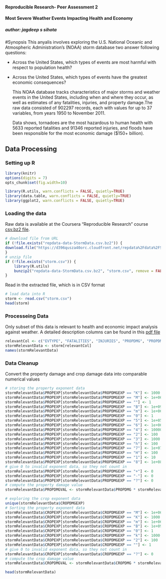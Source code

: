 #### Reproducible Research- Peer Assessment 2
#### Most Severe Weather Events Impacting Health and Economy
##### author: jagdeep s sihota


#Synopsis
  This anyalis involves exploring the U.S. National Oceanic and Atmospheric Administration's (NOAA) 
storm database two answer following questions:

- Across the United States, which types of events  are most harmful with respect to population health?
- Across the United States, which types of events have the greatest economic consequences?

  This NOAA database tracks characteristics of major storms and weather events in the United States, including when and where they occur, as well as estimates of any fatalities, injuries, and property damage.The raw data consisted of 902297 records, each with values for up to 37 variables, from years 1950 to November 2011.
  
  Data shows, tornadoes are the most hazardous to human health with 5633 reported fatalities and 91346 reported injuries, and floods have been responsible for the most economic damage ($150+ billion).

## Data Processing
### Setting up R

```r
library(knitr)
options(digits = 7)
opts_chunk$set(fig.width=10)
```

```r
library(R.utils, warn.conflicts = FALSE, quietly=TRUE)
library(data.table, warn.conflicts = FALSE, quietly=TRUE)
library(ggplot2, warn.conflicts = FALSE, quietly=TRUE)
```
### Loading the data
Raw data is available at the Coursera "Reproducible Research" course
[csv.bz2 file](https://d396qusza40orc.cloudfront.net/repdata%2Fdata%2FStormData.csv.bz2). 


```r
# download file from URL
if (!file.exists("repdata-data-StormData.csv.bz2")) {
download.file("https://d396qusza40orc.cloudfront.net/repdata%2Fdata%2FStormData.csv.bz2", destfile="repdata-data-StormData.csv.bz2",method = "curl")
}
# unzip file
if (!file.exists("storm.csv")) {
    library(R.utils)
    bunzip2("repdata-data-StormData.csv.bz2", "storm.csv", remove = FALSE)
}
```

Read in the extracted file, which is in CSV format
```r
# load data into R
storm <- read.csv("storm.csv")
head(storm)
```

### Processeing Data
Only subset of this data is relevant to health and economic impact analysis against weather.
A detailed description columns can be found in this [pdf file](https://d396qusza40orc.cloudfront.net/repdata%2Fpeer2_doc%2Fpd01016005curr.pdf)

```r
relevantCol <- c("EVTYPE", "FATALITIES", "INJURIES", "PROPDMG", "PROPDMGEXP", "CROPDMG", "CROPDMGEXP")
stormRelevantData <- storm[relevantCol]
names(stormRelevantData)
```
### Data Cleanup 
Convert the property damage and crop damage data into comparable numerical values
```r
# storing the property exponent data
stormRelevantData$PROPEXP[stormRelevantData$PROPDMGEXP == "K"] <- 1000
stormRelevantData$PROPEXP[stormRelevantData$PROPDMGEXP == "M"] <- 1e+06
stormRelevantData$PROPEXP[stormRelevantData$PROPDMGEXP == ""] <- 1
stormRelevantData$PROPEXP[stormRelevantData$PROPDMGEXP == "B"] <- 1e+09
stormRelevantData$PROPEXP[stormRelevantData$PROPDMGEXP == "m"] <- 1e+06
stormRelevantData$PROPEXP[stormRelevantData$PROPDMGEXP == "0"] <- 1
stormRelevantData$PROPEXP[stormRelevantData$PROPDMGEXP == "5"] <- 1e+05
stormRelevantData$PROPEXP[stormRelevantData$PROPDMGEXP == "6"] <- 1e+06
stormRelevantData$PROPEXP[stormRelevantData$PROPDMGEXP == "4"] <- 10000
stormRelevantData$PROPEXP[stormRelevantData$PROPDMGEXP == "2"] <- 100
stormRelevantData$PROPEXP[stormRelevantData$PROPDMGEXP == "3"] <- 1000
stormRelevantData$PROPEXP[stormRelevantData$PROPDMGEXP == "h"] <- 100
stormRelevantData$PROPEXP[stormRelevantData$PROPDMGEXP == "7"] <- 1e+07
stormRelevantData$PROPEXP[stormRelevantData$PROPDMGEXP == "H"] <- 100
stormRelevantData$PROPEXP[stormRelevantData$PROPDMGEXP == "1"] <- 10
stormRelevantData$PROPEXP[stormRelevantData$PROPDMGEXP == "8"] <- 1e+08
# give 0 to invalid exponent data, so they not count in
stormRelevantData$PROPEXP[stormRelevantData$PROPDMGEXP == "+"] <- 0
stormRelevantData$PROPEXP[stormRelevantData$PROPDMGEXP == "-"] <- 0
stormRelevantData$PROPEXP[stormRelevantData$PROPDMGEXP == "?"] <- 0
# compute the property damage value
stormRelevantData$PROPDMGVAL <- stormRelevantData$PROPDMG * stormRelevantData$PROPEXP

# exploring the crop exponent data
unique(stormRelevantData$CROPDMGEXP)
# Sorting the property exponent data
stormRelevantData$CROPEXP[stormRelevantData$CROPDMGEXP == "M"] <- 1e+06
stormRelevantData$CROPEXP[stormRelevantData$CROPDMGEXP == "K"] <- 1000
stormRelevantData$CROPEXP[stormRelevantData$CROPDMGEXP == "m"] <- 1e+06
stormRelevantData$CROPEXP[stormRelevantData$CROPDMGEXP == "B"] <- 1e+09
stormRelevantData$CROPEXP[stormRelevantData$CROPDMGEXP == "0"] <- 1
stormRelevantData$CROPEXP[stormRelevantData$CROPDMGEXP == "k"] <- 1000
stormRelevantData$CROPEXP[stormRelevantData$CROPDMGEXP == "2"] <- 100
stormRelevantData$CROPEXP[stormRelevantData$CROPDMGEXP == ""] <- 1
# give 0 to invalid exponent data, so they not count in
stormRelevantData$CROPEXP[stormRelevantData$CROPDMGEXP == "?"] <- 0
# compute the crop damage value
stormRelevantData$CROPDMGVAL <- stormRelevantData$CROPDMG * stormRelevantData$CROPEXP

head(stormRelevantData)
```